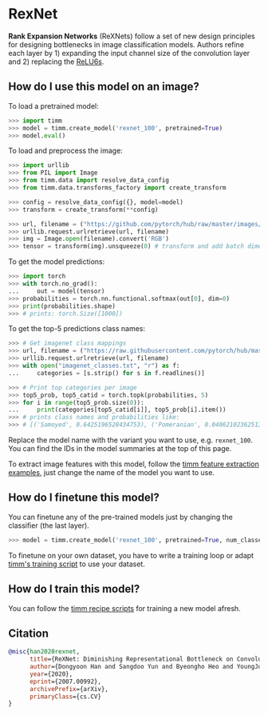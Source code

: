 # RexNet

**Rank Expansion Networks** (ReXNets) follow a set of new design principles for designing bottlenecks in image classification models. Authors refine each layer by 1) expanding the input channel size of the convolution layer and 2) replacing the [ReLU6s](https://www.paperswithcode.com/method/relu6).

## How do I use this model on an image?

To load a pretrained model:

```py
>>> import timm
>>> model = timm.create_model('rexnet_100', pretrained=True)
>>> model.eval()
```

To load and preprocess the image:

```py 
>>> import urllib
>>> from PIL import Image
>>> from timm.data import resolve_data_config
>>> from timm.data.transforms_factory import create_transform

>>> config = resolve_data_config({}, model=model)
>>> transform = create_transform(**config)

>>> url, filename = ("https://github.com/pytorch/hub/raw/master/images/dog.jpg", "dog.jpg")
>>> urllib.request.urlretrieve(url, filename)
>>> img = Image.open(filename).convert('RGB')
>>> tensor = transform(img).unsqueeze(0) # transform and add batch dimension
```

To get the model predictions:

```py
>>> import torch
>>> with torch.no_grad():
...     out = model(tensor)
>>> probabilities = torch.nn.functional.softmax(out[0], dim=0)
>>> print(probabilities.shape)
>>> # prints: torch.Size([1000])
```

To get the top-5 predictions class names:

```py
>>> # Get imagenet class mappings
>>> url, filename = ("https://raw.githubusercontent.com/pytorch/hub/master/imagenet_classes.txt", "imagenet_classes.txt")
>>> urllib.request.urlretrieve(url, filename) 
>>> with open("imagenet_classes.txt", "r") as f:
...     categories = [s.strip() for s in f.readlines()]

>>> # Print top categories per image
>>> top5_prob, top5_catid = torch.topk(probabilities, 5)
>>> for i in range(top5_prob.size(0)):
...     print(categories[top5_catid[i]], top5_prob[i].item())
>>> # prints class names and probabilities like:
>>> # [('Samoyed', 0.6425196528434753), ('Pomeranian', 0.04062102362513542), ('keeshond', 0.03186424449086189), ('white wolf', 0.01739676296710968), ('Eskimo dog', 0.011717947199940681)]
```

Replace the model name with the variant you want to use, e.g. `rexnet_100`. You can find the IDs in the model summaries at the top of this page.

To extract image features with this model, follow the [timm feature extraction examples](../feature_extraction), just change the name of the model you want to use.

## How do I finetune this model?

You can finetune any of the pre-trained models just by changing the classifier (the last layer).

```py
>>> model = timm.create_model('rexnet_100', pretrained=True, num_classes=NUM_FINETUNE_CLASSES)
```
To finetune on your own dataset, you have to write a training loop or adapt [timm's training
script](https://github.com/rwightman/pytorch-image-models/blob/master/train.py) to use your dataset.

## How do I train this model?

You can follow the [timm recipe scripts](../training_script) for training a new model afresh.

## Citation

```BibTeX
@misc{han2020rexnet,
      title={ReXNet: Diminishing Representational Bottleneck on Convolutional Neural Network}, 
      author={Dongyoon Han and Sangdoo Yun and Byeongho Heo and YoungJoon Yoo},
      year={2020},
      eprint={2007.00992},
      archivePrefix={arXiv},
      primaryClass={cs.CV}
}
```

<!--
Type: model-index
Collections:
- Name: RexNet
  Paper:
    Title: 'ReXNet: Diminishing Representational Bottleneck on Convolutional Neural
      Network'
    URL: https://paperswithcode.com/paper/rexnet-diminishing-representational
Models:
- Name: rexnet_100
  In Collection: RexNet
  Metadata:
    FLOPs: 509989377
    Parameters: 4800000
    File Size: 19417552
    Architecture:
    - Batch Normalization
    - Convolution
    - Dropout
    - ReLU6
    - Residual Connection
    Tasks:
    - Image Classification
    Training Techniques:
    - Label Smoothing
    - Linear Warmup With Cosine Annealing
    - Nesterov Accelerated Gradient
    - Weight Decay
    Training Data:
    - ImageNet
    Training Resources: 4x NVIDIA V100 GPUs
    ID: rexnet_100
    LR: 0.5
    Epochs: 400
    Dropout: 0.2
    Crop Pct: '0.875'
    Momentum: 0.9
    Batch Size: 512
    Image Size: '224'
    Weight Decay: 1.0e-05
    Interpolation: bicubic
    Label Smoothing: 0.1
  Code: https://github.com/rwightman/pytorch-image-models/blob/b9843f954b0457af2db4f9dea41a8538f51f5d78/timm/models/rexnet.py#L212
  Weights: https://github.com/rwightman/pytorch-image-models/releases/download/v0.1-rexnet/rexnetv1_100-1b4dddf4.pth
  Results:
  - Task: Image Classification
    Dataset: ImageNet
    Metrics:
      Top 1 Accuracy: 77.86%
      Top 5 Accuracy: 93.88%
- Name: rexnet_130
  In Collection: RexNet
  Metadata:
    FLOPs: 848364461
    Parameters: 7560000
    File Size: 30508197
    Architecture:
    - Batch Normalization
    - Convolution
    - Dropout
    - ReLU6
    - Residual Connection
    Tasks:
    - Image Classification
    Training Techniques:
    - Label Smoothing
    - Linear Warmup With Cosine Annealing
    - Nesterov Accelerated Gradient
    - Weight Decay
    Training Data:
    - ImageNet
    Training Resources: 4x NVIDIA V100 GPUs
    ID: rexnet_130
    LR: 0.5
    Epochs: 400
    Dropout: 0.2
    Crop Pct: '0.875'
    Momentum: 0.9
    Batch Size: 512
    Image Size: '224'
    Weight Decay: 1.0e-05
    Interpolation: bicubic
    Label Smoothing: 0.1
  Code: https://github.com/rwightman/pytorch-image-models/blob/b9843f954b0457af2db4f9dea41a8538f51f5d78/timm/models/rexnet.py#L218
  Weights: https://github.com/rwightman/pytorch-image-models/releases/download/v0.1-rexnet/rexnetv1_130-590d768e.pth
  Results:
  - Task: Image Classification
    Dataset: ImageNet
    Metrics:
      Top 1 Accuracy: 79.49%
      Top 5 Accuracy: 94.67%
- Name: rexnet_150
  In Collection: RexNet
  Metadata:
    FLOPs: 1122374469
    Parameters: 9730000
    File Size: 39227315
    Architecture:
    - Batch Normalization
    - Convolution
    - Dropout
    - ReLU6
    - Residual Connection
    Tasks:
    - Image Classification
    Training Techniques:
    - Label Smoothing
    - Linear Warmup With Cosine Annealing
    - Nesterov Accelerated Gradient
    - Weight Decay
    Training Data:
    - ImageNet
    Training Resources: 4x NVIDIA V100 GPUs
    ID: rexnet_150
    LR: 0.5
    Epochs: 400
    Dropout: 0.2
    Crop Pct: '0.875'
    Momentum: 0.9
    Batch Size: 512
    Image Size: '224'
    Weight Decay: 1.0e-05
    Interpolation: bicubic
    Label Smoothing: 0.1
  Code: https://github.com/rwightman/pytorch-image-models/blob/b9843f954b0457af2db4f9dea41a8538f51f5d78/timm/models/rexnet.py#L224
  Weights: https://github.com/rwightman/pytorch-image-models/releases/download/v0.1-rexnet/rexnetv1_150-bd1a6aa8.pth
  Results:
  - Task: Image Classification
    Dataset: ImageNet
    Metrics:
      Top 1 Accuracy: 80.31%
      Top 5 Accuracy: 95.16%
- Name: rexnet_200
  In Collection: RexNet
  Metadata:
    FLOPs: 1960224938
    Parameters: 16370000
    File Size: 65862221
    Architecture:
    - Batch Normalization
    - Convolution
    - Dropout
    - ReLU6
    - Residual Connection
    Tasks:
    - Image Classification
    Training Techniques:
    - Label Smoothing
    - Linear Warmup With Cosine Annealing
    - Nesterov Accelerated Gradient
    - Weight Decay
    Training Data:
    - ImageNet
    Training Resources: 4x NVIDIA V100 GPUs
    ID: rexnet_200
    LR: 0.5
    Epochs: 400
    Dropout: 0.2
    Crop Pct: '0.875'
    Momentum: 0.9
    Batch Size: 512
    Image Size: '224'
    Weight Decay: 1.0e-05
    Interpolation: bicubic
    Label Smoothing: 0.1
  Code: https://github.com/rwightman/pytorch-image-models/blob/b9843f954b0457af2db4f9dea41a8538f51f5d78/timm/models/rexnet.py#L230
  Weights: https://github.com/rwightman/pytorch-image-models/releases/download/v0.1-rexnet/rexnetv1_200-8c0b7f2d.pth
  Results:
  - Task: Image Classification
    Dataset: ImageNet
    Metrics:
      Top 1 Accuracy: 81.63%
      Top 5 Accuracy: 95.67%
-->